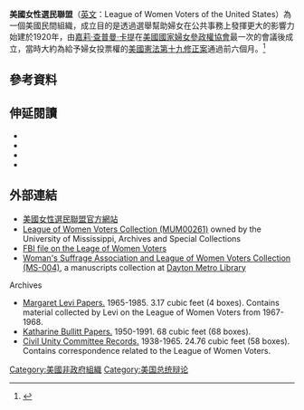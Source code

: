 {{Infobox organization
| name   = 美國女性選民聯盟
| logo   = <!-- 檔案不存在 [[File:LWV_Logo.svg|200px]] ，可從英文維基百科取得 -->
| type   = [[倡導|政治倡導]]
| founded_date      = 1920年2月14日
| founder           = [[嘉莉‧查普曼‧卡提|嘉莉‧查普曼‧卡提]]
| location          = [[華盛頓特區|華盛頓特區]]
| origins           = 
| key_people        = 伊麗莎白·麥克納馬拉（主席）<ref name=fec>{{cite news|last1=Wilson|first1=Megan|title=FEC deadlocked on 'dark money'|url=http://thehill.com/homenews/campaign/232582-fec-deadlocked-on-dark-money|accessdate=6 May 2015|publisher=The Hill|date=February 11, 2015}}</ref>
| area_served       = 
| product           =
| focus             = 政治行動、公民參與
| method            = 
| revenue           = 4,647,062美元（2014年）<ref>{{cite web|title=IRS Form 990 2014|url=http://www.guidestar.org/FinDocuments/2014/530/115/2014-530115655-0b18358d-9O.pdf|website=GuideStar|publisher=Internal Revenue Service|accessdate=4 May 2015}}</ref>
| endowment         = 
| num_volunteers    = 
| num_employees     = 
| num_members       = 
| subsid            = 
| owner             = 
| Non-profit_slogan = "使民主運轉起來"
| homepage          = {{URL|http://www.lwv.org}}
| dissolved         = 
| footnotes         = 
}}
'''美國女性選民聯盟'''（[[英文|英文]]：League of Women Voters of the United States）為一個美國民間組織，成立目的是透過選舉幫助婦女在公共事務上發揮更大的影響力始建於1920年，由[[嘉莉‧查普曼‧卡提|嘉莉‧查普曼‧卡提]]在[[美國國家婦女參政權協會|美國國家婦女參政權協會]]最一次的會議後成立，當時大約為給予婦女投票權的[[美國憲法|美國憲法]][[第十九修正案|第十九修正案]]通過前六個月。<ref>{{cite web|title=Carrie Chapman Catt|url=http://www.history.com/topics/womens-history/carrie-chapman-catt|website=History.com|accessdate=4 May 2015}}</ref>

==參考資料==
{{reflist|colwidth=30em}}

==伸延閱讀==
*{{cite book | title=Handbook for Members | publisher=League of Women Voters of Massachusetts | location=Boston }}
*{{cite book | title=Impact On Issues: 2004 - 2006 | publisher=League of Women Voters of the United States | location=Washington,D.C. | isbn=0-89959-446-8 }}
*{{cite book |author=Lee, Percy Maxim; Young, Louise Merwin; Young, Ralph B. |title=In the public interest: the League of Women Voters, 1920-1970 |publisher=Greenwood Press |location=Westport, Conn |year=1989 |pages= |isbn=0-313-25302-1 |oclc= |doi= |accessdate=}}
*{{cite book | last= Stevens | first= Jennifer A | title= Breaking the Wave: Women, Their Organizations, and Feminism, 1945-1985 | editor= Laughlin, Kathleen A., and Jacqueline L. Castledine | publisher= Routledge | year=2010 | pages=155–72 | chapter= Chapter 9 Feminizing Portland, Oregon: A History of the League of Women Voters in the Postwar Era,. 1950-1975 | isbn=0-415-87400-9}}

==外部連結==
{{Commons category|League of Women Voters}}
*[http://www.lwv.org 美國女性選民聯盟官方網站]
*[http://purl.oclc.org/umarchives/MUM00261/ League of Women Voters Collection (MUM00261)] owned by the University of Mississippi, Archives and Special Collections
*[http://vault.fbi.gov/League%20of%20Women%20Voters FBI file on the Leage of Women Voters]
*[http://ead.ohiolink.edu/xtf-ead/view?docId=ead/ODa0007.xml Woman's Suffrage Association and League of Women Voters Collection (MS-004)], a manuscripts collection at [[Dayton_Metro_Library|Dayton Metro Library]]

;Archives
* [http://digital.lib.washington.edu/findingaids/view?docId=UA19_16_5356LeviMargaret.xml Margaret Levi Papers.] 1965-1985. 3.17 cubic feet (4 boxes). Contains material collected by Levi on the League of Women Voters from 1967-1968.
* [http://digital.lib.washington.edu/findingaids/view?docId=BullittKatharine5101.xml Katharine Bullitt Papers.] 1950-1991. 68 cubic feet (68 boxes).
* [http://digital.lib.washington.edu/findingaids/view?docId=CivicUnityCommittee0479_0580_1002_1350.xml Civil Unity Committee Records.] 1938-1965. 24.76 cubic feet (58 boxes). Contains correspondence related to the League of Women Voters.
{{自由女性主義}}
[[Category:美國非政府組織|Category:美國非政府組織]]
[[Category:美国总统辩论|Category:美国总统辩论]]